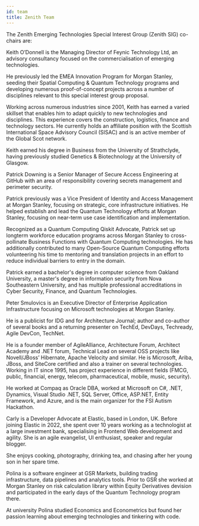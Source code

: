 ---
id: team
title: Zenith Team
---

The Zenith Emerging Technologies Special Interest Group (Zenith SIG) co-chairs are:

<Bio name="Keith O'Donnell" organisation="Feynic" image="/img/people/keith-o-donnell.png">
Keith O’Donnell is the Managing Director of Feynic Technology Ltd, an advisory consultancy focused on the commercialisation of emerging technologies.


He previously led the EMEA Innovation Program for Morgan Stanley, seeding their Spatial Computing & Quantum Technology programs and developing numerous proof-of-concept projects across a number of disciplines relevant to this special interest group proposal.

Working across numerous industries since 2001, Keith has earned a varied skillset that enables him to adapt quickly to new technologies and disciplines. This experience covers the construction, logistics, finance and technology sectors. He currently holds an affiliate position with the Scottish International Space Advisory Council (SISAC) and is an active member of the Global Scot network.

Keith earned his degree in Business from the University of Strathclyde, having previously studied Genetics & Biotechnology at the University of Glasgow.
</Bio>

<Bio name="Patrick Downing" organisation="GitHub" image="/img/people/patrick-downing.png">
Patrick Downing is a Senior Manager of Secure Access Engineering at GitHub with an area of responsibility covering secrets management and perimeter security.


Patrick previously was a Vice President of Identity and Access Management at Morgan Stanley, focusing on strategic, core infrastructure initiatives. He helped establish and lead the Quantum Technology efforts at Morgan Stanley, focusing on near-term use case identification and implementation. 

Recognized as a Quantum Computing Qiskit Advocate, Patrick set up longterm workforce education programs across Morgan Stanley to cross-pollinate Business Functions with Quantum Computing technologies. He has additionally contributed to many Open-Source Quantum Computing efforts volunteering his time to mentoring and translation projects in an effort to reduce individual barriers to entry in the domain.

Patrick earned a bachelor's degree in computer science from Oakland University, a master's degree in information security from Nova Southeastern University, and has multiple professional accreditations in Cyber Security, Finance, and Quantum Technologies. 
</Bio>

<Bio name="Peter Smulovics" organisation="Morgan Stanley" image="/img/people/peter-smulovics.jpeg">
Peter Smulovics is an Executive Director of Enterprise Application Infrastructure focusing on Microsoft technologies at Morgan Stanley.


He is a publicist for IDG and for Architecture Journal; author and co-author of several books and a returning presenter on TechEd, DevDays, Techready, Agile DevCon, TechNet. 

He is a founder member of AgileAlliance, Architecture Forum, Architect Academy and .NET forum, Technical Lead on several OSS projects like Novell/JBoss’ Hibernate, Apache Velocity and similar. He is Microsoft, Ariba, JBoss, and SiteCore certified and also a trainer on several technologies. Working in IT since 1995, has project experience in different fields (FMCG, public, financial, energy, telecom, pharmaceutical, mobile, music, security).

He worked at Compaq as Oracle DBA, worked at Microsoft on C#, .NET, Dynamics, Visual Studio .NET, SQL Server, Office, ASP.NET, Entity Framework, and Azure, and is the main organizer for the FSI Autism Hackathon.
</Bio>

<Bio name="Carly Richmmond" organisation="Elastic" image="/img/people/carly-richmond.jpeg">
Carly is a Developer Advocate at Elastic, based in London, UK. Before joining Elastic in 2022, she spent over 10 years working as a technologist at a large investment bank, specialising in Frontend Web development and agility. She is an agile evangelist, UI enthusiast, speaker and regular blogger.

She enjoys cooking, photography, drinking tea, and chasing after her young son in her spare time.
</Bio>

<Bio name="Polina Levyant" organisation="GSR Markets" image="/img/people/polina-levyant.jpg">
Polina is a software engineer at GSR Markets, building trading infrastructure, data pipelines and analytics tools. Prior to GSR she worked at Morgan Stanley on risk calculation library within Equity Derivatives devision and participated in the early days of the Quantum Technology program there. 

At university Polina studied Economics and Econometrics but found her passion learning about emerging technologies and tinkering with code.
</Bio>
